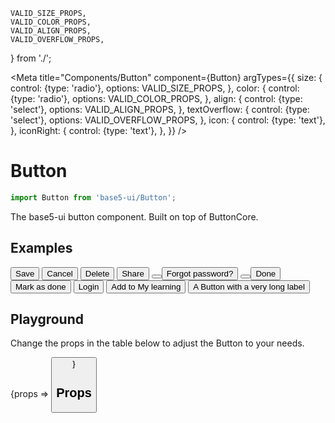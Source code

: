 
	VALID_SIZE_PROPS,
	VALID_COLOR_PROPS,
	VALID_ALIGN_PROPS,
	VALID_OVERFLOW_PROPS,
} from './';

<Meta
	title="Components/Button"
	component={Button}
	argTypes={{
		size: {
			control: {type: 'radio'},
			options: VALID_SIZE_PROPS,
		},
		color: {
			control: {type: 'radio'},
			options: VALID_COLOR_PROPS,
		},
		align: {
			control: {type: 'select'},
			options: VALID_ALIGN_PROPS,
		},
		textOverflow: {
			control: {type: 'select'},
			options: VALID_OVERFLOW_PROPS,
		},
		icon: {
			control: {type: 'text'},
		},
		iconRight: {
			control: {type: 'text'},
		},
	}}
/>

# Button

```js
import Button from 'base5-ui/Button';
```

The base5-ui button component. Built on top of ButtonCore.

## Examples

<Canvas>
	<InlineList spacing="s">
		<Button color="primary" icon="ok">
			Save
		</Button>
		<Button>Cancel</Button>
		<Button size="medium" color="important">
			Delete
		</Button>
		<Button size="medium" icon="send">
			Share
		</Button>
		<Button icon="tools" size="medium" color="shaded" />
		<Button size="small" color="transparent">
			Forgot password?
		</Button>
		<Button round icon="plus" color="important" />
		<Button isActive size="medium">
			Done
		</Button>
		<Button isDisabled size="medium">
			Mark as done
		</Button>
	</InlineList>
</Canvas>

<Canvas>
	<Button fullWidth color="primary" icon="ok">
		Login
	</Button>
</Canvas>

<Canvas>
	<Button fullWidth align="left" size="large" color="shaded" icon="plus">
		Add to My learning
	</Button>
</Canvas>

<Canvas>
	<Box width={285}>
		<Button textOverflow="ellipsis" iconRight="chevron">
			A Button with a very long label
		</Button>
	</Box>
</Canvas>

## Playground

Change the props in the table below to adjust the Button to your needs.

<Canvas>
	<Story
		name="Button"
		args={{children: 'Default button', size: 'default', icon: 'ok'}}
	>
		{props => <Button {...props} />}
	</Story>
</Canvas>

## Props

<ArgsTable story="Button" />
